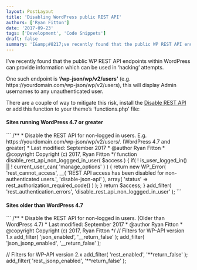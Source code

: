 ```yaml
---
layout: PostLayout
title: 'Disabling WordPress public REST API'
authors: ['Ryan Fitton']
date: '2017-09-23'
tags: ['Development', 'Code Snippets']
draft: false
summary: 'I&amp;#8217;ve recently found that the public WP REST API endpoints within WordPress can provide information which can be used in &amp;#8216;hacking&amp;#8217; attempts. One such endpoint is &amp;#8216;/wp-json/wp/v2/users&amp;#8217; (e.g. https://yourdomain.com/wp-json/wp/v2/users), this will display Admin usernames to any unauthenticated user. There are a couple of way to mitigate this risk, install the Disable REST API or add [&amp;hellip;]'
---
```


<p>I&#8217;ve recently found that the public WP REST API endpoints within WordPress can provide information which can be used in &#8216;hacking&#8217; attempts.</p>
<p>One such endpoint is <strong>&#8216;/wp-json/wp/v2/users&#8217;</strong> (e.g. https://yourdomain.com/wp-json/wp/v2/users), this will display Admin usernames to any unauthenticated user.</p>
<p>There are a couple of way to mitigate this risk, install the <a href="https://wordpress.org/plugins/disable-json-api/">Disable REST API</a> or add this function to your theme&#8217;s &#8216;functions.php&#8217; file:</p>
<h4>Sites running WordPress 4.7 or greater</h4>
```
/**
 * Disable the REST API for non-logged in users. E.g. https://yourdomain.com/wp-json/wp/v2/users/. (WordPress 4.7 and greater)
 * Last modified: September 2017
 * @author Ryan Fitton
 * @copyright Copyright (c) 2017, Ryan Fitton
*/
function disable_rest_api_non_loggged_in_user( $access ) {
&#x9;if( ! is_user_logged_in() || ! current_user_can( &#x27;manage_options&#x27; ) ) {
&#x9;&#x9;return new WP_Error( &#x27;rest_cannot_access&#x27;, __( &#x27;REST API access has been disabled for non-authenticated users.&#x27;, &#x27;disable-json-api&#x27; ), array( &#x27;status&#x27; =&#x3E; rest_authorization_required_code() ) );
&#x9;}
&#x9;return $access;
}
add_filter( &#x27;rest_authentication_errors&#x27;, &#x27;disable_rest_api_non_loggged_in_user&#x27; );
```
<h4>Sites older than WordPress 4.7</h4>
```
/**
 * Disable the REST API for non-logged in users. (Older than WordPress 4.7)
 * Last modified: September 2017
 * @author Ryan Fitton
 * @copyright Copyright (c) 2017, Ryan Fitton
*/
// Filters for WP-API version 1.x
add_filter( &#x27;json_enabled&#x27;, &#x27;__return_false&#x27; );
add_filter( &#x27;json_jsonp_enabled&#x27;, &#x27;__return_false&#x27; );

// Filters for WP-API version 2.x
add_filter( &#x27;rest_enabled&#x27;, &#x27;**return_false&#x27; );
add_filter( &#x27;rest_jsonp_enabled&#x27;, &#x27;**return_false&#x27; );
```
